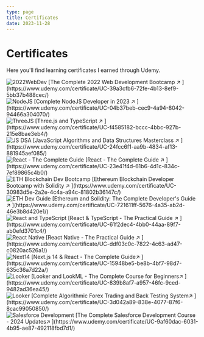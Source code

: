 ```yaml
---
type: page
title: Certificates
date: 2023-11-28
---
```


# Certificates

Here you'll find learning certificates I earned through Udemy.


<div style={{ display: 'grid', gridTemplateColumns: 'repeat(2, 1fr)', gap: '2rem' }}>
  <div>
    <Image
      src="/images/Udemy/Udemy 2022 Web Development Certificate.jpeg"
      alt="2022WebDev"
      width={1075}
      height={800}
      priority
      className="next-image rounded-md"
    />
    [The Complete 2022 Web Development Bootcamp ↗ ](https://www.udemy.com/certificate/UC-39a3cfb6-72fe-4b13-8ef9-5bb37b488cec/)
  </div>

  <div>
    <Image
      src="/images/Udemy/Complete NodeJS Developer.jpeg"
      alt="NodeJS"
      width={1075}
      height={800}
      priority
      className="next-image rounded-md"
    />
    [Complete NodeJS Developer in 2023 ↗ ](https://www.udemy.com/certificate/UC-04b37beb-cec9-4a94-8042-94466a304070/)
  </div>

  <div>
    <Image
      src="/images/Udemy/ThreeJS and TypeScript.jpeg"
      alt="ThreeJS"
      width={1075}
      height={800}
      priority
      className="next-image rounded-md"
    />
    [Three.js and TypeScript ↗ ](https://www.udemy.com/certificate/UC-f4585182-bccc-4bbc-927b-215e8bae3eb4/)
  </div>

  <div>
    <Image
      src="/images/Udemy/JS DSA.jpeg"
      alt="JS DSA"
      width={1075}
      height={800}
      priority
      className="next-image rounded-md"
    />
    [JavaScript Algorithms and Data Structures Masterclass ↗ ](https://www.udemy.com/certificate/UC-24fcc6f1-aa9b-4834-af13-881945aef085/)
  </div>

  <div>
    <Image
      src="/images/Udemy/React - The Complete Guide.jpeg"
      alt="React - The Complete Guide"
      width={1075}
      height={800}
      priority
      className="next-image rounded-md"
    />
    [React - The Complete Guide ↗ ](https://www.udemy.com/certificate/UC-23e41f4d-61b6-4d1c-834c-7ef89865c4b0/)
  </div>

  <div>
    <Image
      src="/images/Udemy/Ethereum Blockchain Developer.jpeg"
      alt="ETH Blockchain Dev Bootcamp"
      width={1075}
      height={800}
      priority
      className="next-image rounded-md"
    />
    [Ethereum Blockchain Developer Bootcamp with Solidity ↗ ](https://www.udemy.com/certificate/UC-30983d5e-2a2e-4c4a-a94c-81802b36147c/)
  </div>

  <div>
    <Image
      src="/images/Udemy/Ethereum and Solidity - The Complete Developers Guide.jpeg"
      alt="ETH Dev Guide"
      width={1075}
      height={800}
      priority
      className="next-image rounded-md"
    />
    [Ethereum and Solidity: The Complete Developer's Guide ↗ ](https://www.udemy.com/certificate/UC-721611ff-5676-4a35-ab2d-46e3b8d420e1/)
  </div>

  <div>
    <Image
      src="/images/Udemy/React and TypeScript.jpeg"
      alt="React and TypeScript"
      width={1075}
      height={800}
      priority
      className="next-image rounded-md"
    />
    [React & TypeScript - The Practical Guide ↗ ](https://www.udemy.com/certificate/UC-61f2dec4-4bb0-44aa-89f7-ab0efd3701c4/)
  </div>

  <div>
    <Image
      src="/images/Udemy/React Native - The Practical Guide.jpeg"
      alt="React Native"
      width={1075}
      height={800}
      priority
      className="next-image rounded-md"
    />
    [React Native - The Practical Guide ↗ ](https://www.udemy.com/certificate/UC-ddf03c0c-7822-4c63-ad47-c0820ac526a1/)
  </div>

  <div>
    <Image
      src="/images/Udemy/Next14.jpg"
      alt="Next14"
      width={1075}
      height={800}
      priority
      className="next-image rounded-md"
    />
    [Next.js 14 & React - The Complete Guide↗ ](https://www.udemy.com/certificate/UC-15948be5-be8b-4bf7-98d7-635c36a7d22a/)
  </div>

  <div>
    <Image
      src="/images/Udemy/Looker.jpg"
      alt="Looker"
      width={1075}
      height={800}
      priority
      className="next-image rounded-md"
    />
    [Looker and LookML - The Complete Course for Beginners↗ ](https://www.udemy.com/certificate/UC-839b8af7-a957-46fc-9ced-9482ad36ea45/)
  </div>

  <div>
    <Image
      src="/images/Udemy/AlgoForex.jpg"
      alt="Looker"
      width={1075}
      height={800}
      priority
      className="next-image rounded-md"
    />
    [Complete Algorithmic Forex Trading and Back Testing System↗ ](https://www.udemy.com/certificate/UC-3d042a89-838e-4077-87f6-8cac99050850/)
  </div>

  <div>
    <Image
      src="/images/Udemy/SFApexDev.jpg"
      alt="Salesforce Development"
      width={1075}
      height={800}
      priority
      className="next-image rounded-md"
    />
    [The Complete Salesforce Development Course - 2024 Updates↗ ](https://www.udemy.com/certificate/UC-9af60dac-6031-4b95-ae87-492118fbd7d1/)
  </div>
</div>
